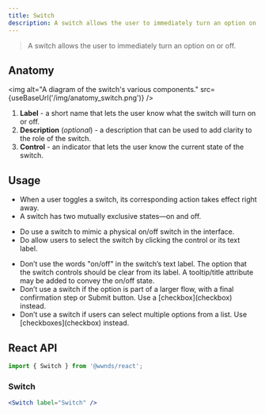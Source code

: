 ```yaml
---
title: Switch
description: A switch allows the user to immediately turn an option on or off.
---
```



> A switch allows the user to immediately turn an option on or off.

## Anatomy

<img
	alt="A diagram of the switch's various components."
	src={useBaseUrl('/img/anatomy_switch.png')}
/>

1. **Label** - a short name that lets the user know what the switch will turn on or off.
1. **Description** (_optional_) - a description that can be used to add clarity to the role of the switch.
1. **Control** - an indicator that lets the user know the current state of the switch.

## Usage

- When a user toggles a switch, its corresponding action takes effect right away.
- A switch has two mutually exclusive states&mdash;on and off.

<CalloutSuccess title="Do">
	<ul>
		<li>Do use a switch to mimic a physical on/off switch in the interface.</li>
		<li>Do allow users to select the switch by clicking the control or its text label.</li>
	</ul>
</CalloutSuccess>

<CalloutError title="Don't">
	<ul>
		<li>Don’t use the words "on/off" in the switch’s text label. The option that the switch controls should be clear from its label. A tooltip/title attribute may be added to convey the on/off state.</li>
		<li>Don’t use a switch if the option is part of a larger flow, with a final confirmation step or Submit button. Use a [checkbox](checkbox) instead.</li>
		<li>Don’t use a switch if users can select multiple options from a list. Use [checkboxes](checkbox) instead.</li>
	</ul>
</CalloutError>

## React API

```js
import { Switch } from '@wwnds/react';
```

### Switch

```jsx live
<Switch label="Switch" />
```

<PropsTable from={Switch} />
